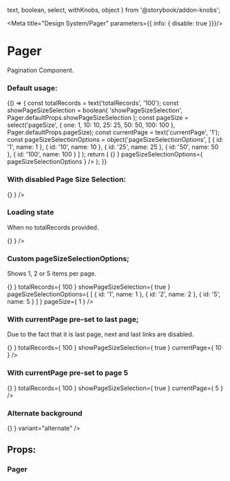   text,
  boolean,
  select,
  withKnobs,
  object
} from '@storybook/addon-knobs';

<Meta title="Design System/Pager" parameters={{ info: { disable: true }}}/>

# Pager
Pagination Component.

### Default usage:

<Preview>
  <Story name="default">
    {() => {
      const totalRecords = text('totalRecords', '100');
      const showPageSizeSelection = boolean(
        'showPageSizeSelection',
        Pager.defaultProps.showPageSizeSelection
      );
      const pageSize = select('pageSize', {
        one: 1,
        10: 10,
        25: 25,
        50: 50,
        100: 100
      }, Pager.defaultProps.pageSize);
      const currentPage = text('currentPage', '1');
      const pageSizeSelectionOptions = object('pageSizeSelectionOptions',
        [
          { id: '1', name: 1 },
          { id: '10', name: 10 },
          { id: '25', name: 25 },
          { id: '50', name: 50 },
          { id: '100', name: 100 }
        ]
      );
      return (
        <Pager
          totalRecords={ totalRecords }
          showPageSizeSelection={ showPageSizeSelection }
          pageSize={ pageSize }
          currentPage={ currentPage }
          onPagination={ () => {} }
          pageSizeSelectionOptions={ pageSizeSelectionOptions }
        />
      );
    }}
  </Story>
</Preview>

### With disabled Page Size Selection:

<Preview>
  <Story name="disabled-page-size">
    <Pager
      totalRecords={ 100 }
      onPagination={ () => {} }
    />
  </Story>
</Preview>

### Loading state
When no totalRecords provided.

<Preview>
  <Story name="loading-state">
    <Pager
      onPagination={ () => {} }
    />
  </Story>
</Preview>

### Custom pageSizeSelectionOptions;
Shows 1, 2 or 5 items per page.

<Preview>
  <Story name="page-size-selection-options">
    <Pager
      onPagination={ () => {} }
      totalRecords={ 100 }
      showPageSizeSelection={ true }
      pageSizeSelectionOptions={
        [
          { id: '1', name: 1 },
          { id: '2', name: 2 },
          { id: '5', name: 5 }
        ]
      }
      pageSize={ 1 }
    />
  </Story>
</Preview>

### With currentPage pre-set to last page;
Due to the fact that it is last page, next and last links are disabled.

<Preview>
  <Story name="current-page-last-page">
    <Pager
      onPagination={ () => {} }
      totalRecords={ 100 }
      showPageSizeSelection={ true }
      currentPage={ 10 }
    />
  </Story>
</Preview>

### With currentPage pre-set to page 5

<Preview>
  <Story name="current-page">
    <Pager
      onPagination={ () => {} }
      totalRecords={ 100 }
      showPageSizeSelection={ true }
      currentPage={ 5 }
    />
  </Story>
</Preview>

### Alternate background

<Preview>
  <Story name="alternate">
    <Pager
      totalRecords={ 100 }
      showPageSizeSelection
      pageSize={ 10 }
      currentPage={ 1 }
      onPagination={ () => {} }
      variant="alternate"
    />
  </Story>
</Preview>

## Props:

### Pager

<Props of={Pager} />
